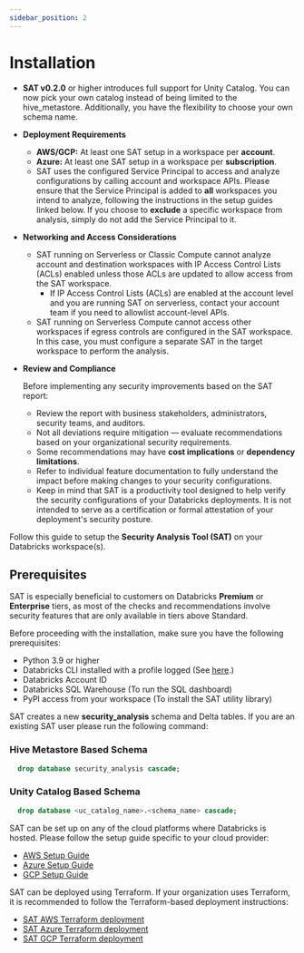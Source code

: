 ```yaml
---
sidebar_position: 2
---
```



# Installation

<Admonition type="note" title="Note">

* **SAT v0.2.0** or higher introduces full support for Unity Catalog. You can now pick your own catalog instead of being limited to the hive_metastore. Additionally, you have the flexibility to choose your own schema name.

* **Deployment Requirements**
  * **AWS/GCP:** At least one SAT setup in a workspace per **account**.
  * **Azure:** At least one SAT setup in a workspace per **subscription**.
  * SAT uses the configured Service Principal to access and analyze configurations by calling account and workspace APIs. Please ensure that the Service Principal is added to **all** workspaces you intend to analyze, following the instructions in the setup guides linked below. If you choose to **exclude** a specific workspace from analysis, simply do not add the Service Principal to it. 
  
* **Networking and Access Considerations**

  * SAT running on Serverless or Classic Compute cannot analyze account and destination workspaces with IP Access Control Lists (ACLs) enabled unless those ACLs are updated to allow access from the SAT workspace.
    * If IP Access Control Lists (ACLs) are enabled at the account level and you are running SAT on serverless, contact your account team if you need to allowlist account-level APIs. 
  * SAT running on Serverless Compute cannot access other workspaces if egress controls are configured in the SAT workspace. In this case, you must configure a separate SAT in the target workspace to perform the analysis.

* **Review and Compliance**

  Before implementing any security improvements based on the SAT report:
    * Review the report with business stakeholders, administrators, security teams, and auditors.
    * Not all deviations require mitigation — evaluate recommendations based on your organizational security requirements.
    * Some recommendations may have **cost implications** or **dependency limitations**.
    * Refer to individual feature documentation to fully understand the impact before making changes to your security configurations.
    * Keep in mind that SAT is a productivity tool designed to help verify the security configurations of your Databricks deployments. It is not intended to serve as a certification or formal attestation of your deployment's security posture.

</Admonition>

Follow this guide to setup the **Security Analysis Tool (SAT)** on your Databricks workspace(s).

## Prerequisites

<Admonition type="note" title="Note">

SAT is especially beneficial to customers on Databricks **Premium** or **Enterprise** tiers,  as most of the checks and recommendations involve security features that are only available in tiers above Standard.

</Admonition>

Before proceeding with the installation, make sure you have the following prerequisites:

- Python 3.9 or higher
- Databricks CLI installed with a profile logged (See [here](https://docs.databricks.com/en/dev-tools/cli/install.html).)
- Databricks Account ID
- Databricks SQL Warehouse (To run the SQL dashboard)
- PyPI access from your workspace (To install the SAT utility library)



<Admonition type="note" title="Considerations">

SAT creates a new **security_analysis** schema and Delta tables. If you are an existing SAT user please run the following command:

### Hive Metastore Based Schema

```sql
  drop database security_analysis cascade;
```

### Unity Catalog Based Schema

```sql
  drop database <uc_catalog_name>.<schema_name> cascade;
```

</Admonition>

SAT can be set up on any of the cloud platforms where Databricks is hosted. Please follow the setup guide specific to your cloud provider:

- [AWS Setup Guide](./standard/aws.mdx)
- [Azure Setup Guide](./standard/azure.mdx)
- [GCP Setup Guide](./standard/gcp.mdx)

<Admonition type="note" title="Terraform Install">

SAT can be deployed using Terraform. If your organization uses Terraform, it is recommended to follow the Terraform-based deployment instructions: 


* [SAT AWS Terraform deployment](./terraform/aws.mdx) 
* [SAT Azure Terraform deployment](./terraform/azure.mdx) 
* [SAT GCP Terraform deployment](./terraform/gcp.mdx)

</Admonition>